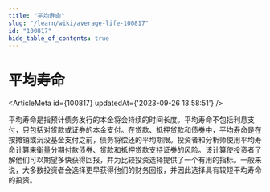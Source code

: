 ```yaml
---
title: "平均寿命"
slug: "/learn/wiki/average-life-100817"
id: "100817"
hide_table_of_contents: true
---
```



# 平均寿命

<ArticleMeta id={100817} updatedAt={'2023-09-26 13:58:51'} />
<div className='border-solid border-b border-t-0 my-4 border-[var(--ifm-color-gray-300)]' />

平均寿命是指预计债务发行的本金将会持续的时间长度。平均寿命不包括利息支付，只包括对贷款或证券的本金支付。在贷款、抵押贷款和债券中，平均寿命是在按摊销或沉没基金支付之前，债务将偿还的平均期限。投资者和分析师使用平均寿命计算来衡量分期付款债券、贷款和抵押贷款支持证券的风险。该计算使投资者了解他们可以期望多快获得回报，并为比较投资选择提供了一个有用的指标。一般来说，大多数投资者会选择更早获得他们的财务回报，并因此选择具有较短平均寿命的投资。
